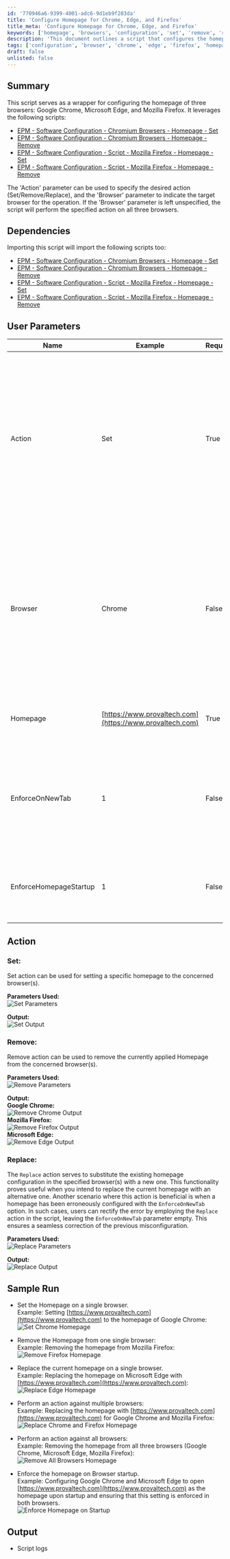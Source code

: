 ```yaml
---
id: '770946a6-9399-4001-adc6-9d1eb9f203da'
title: 'Configure Homepage for Chrome, Edge, and Firefox'
title_meta: 'Configure Homepage for Chrome, Edge, and Firefox'
keywords: ['homepage', 'browsers', 'configuration', 'set', 'remove', 'replace']
description: 'This document outlines a script that configures the homepage settings for Google Chrome, Microsoft Edge, and Mozilla Firefox. It provides detailed instructions on how to set, remove, or replace the homepage across these browsers, along with user parameters and sample runs to illustrate its functionality.'
tags: ['configuration', 'browser', 'chrome', 'edge', 'firefox', 'homepage', 'setup']
draft: false
unlisted: false
---
```

## Summary

This script serves as a wrapper for configuring the homepage of three browsers: Google Chrome, Microsoft Edge, and Mozilla Firefox. It leverages the following scripts:

- [EPM - Software Configuration - Chromium Browsers - Homepage - Set](https://proval.itglue.com/DOC-5078775-14985330)
- [EPM - Software Configuration - Chromium Browsers - Homepage - Remove](https://proval.itglue.com/DOC-5078775-14985325)
- [EPM - Software Configuration - Script - Mozilla Firefox - Homepage - Set](https://proval.itglue.com/DOC-5078775-14894150)
- [EPM - Software Configuration - Script - Mozilla Firefox - Homepage - Remove](https://proval.itglue.com/DOC-5078775-14894153)

The 'Action' parameter can be used to specify the desired action (Set/Remove/Replace), and the 'Browser' parameter to indicate the target browser for the operation. If the 'Browser' parameter is left unspecified, the script will perform the specified action on all three browsers.

## Dependencies

Importing this script will import the following scripts too:

- [EPM - Software Configuration - Chromium Browsers - Homepage - Set](https://proval.itglue.com/DOC-5078775-14985330)
- [EPM - Software Configuration - Chromium Browsers - Homepage - Remove](https://proval.itglue.com/DOC-5078775-14985325)
- [EPM - Software Configuration - Script - Mozilla Firefox - Homepage - Set](https://proval.itglue.com/DOC-5078775-14894150)
- [EPM - Software Configuration - Script - Mozilla Firefox - Homepage - Remove](https://proval.itglue.com/DOC-5078775-14894153)

## User Parameters

| Name                       | Example                               | Required | Description                                                                                                                                                                                                 |
|----------------------------|---------------------------------------|----------|-------------------------------------------------------------------------------------------------------------------------------------------------------------------------------------------------------------|
| Action                     | Set                                   | True     | The 'Action' parameter can be used to specify the desired action (Set/Remove). \<ul>\<li>Set -> To set the Homepage\</li>\<li>Remove -> To Remove the Homepage\</li>\<li>Replace -> To Replace the current Homepage \<ul>\<li>Use this to override previously configured settings (such as EnforceOnNewTab)\</li>\</ul>\</li>\</ul> |
| Browser                    | Chrome                                | False    | The 'Browser' parameter specifies the browser for setting/removing the homepage. Only 'Chrome', 'Edge', and 'Firefox' are acceptable values. If unspecified, the script will perform the action on all three browsers. Each value should be separated by a comma without any additional spaces. e.g., chrome,firefox |
| Homepage                   | [https://www.provaltech.com](https://www.provaltech.com) | True     | The string value of the homepage to set in the browser. Only useful with the `Set` and `Replace` actions.                                                                                                 |
| EnforceOnNewTab           | 1                                     | False    | Set to 1 to force the homepage on each new tab instead of the new tab page. Only useful with the `Set` and `Replace` actions and only works on Chromium Browsers (Chrome and Edge).                       |
| EnforceHomepageStartup     | 1                                     | False    | Set to 1 to force the homepage to be the only open tab at the startup of the browser. Only useful with the `Set` and `Replace` actions.                                                                   |

## Action

### Set:
Set action can be used for setting a specific homepage to the concerned browser(s).

**Parameters Used:**  
![Set Parameters](../../../static/img/Browser---Homepage---Manage/image_1.png)

**Output:**  
![Set Output](../../../static/img/Browser---Homepage---Manage/image_2.png)

### Remove:
Remove action can be used to remove the currently applied Homepage from the concerned browser(s).

**Parameters Used:**  
![Remove Parameters](../../../static/img/Browser---Homepage---Manage/image_3.png)

**Output:**  
**Google Chrome:**  
![Remove Chrome Output](../../../static/img/Browser---Homepage---Manage/image_4.png)  
**Mozilla Firefox:**  
![Remove Firefox Output](../../../static/img/Browser---Homepage---Manage/image_5.png)  
**Microsoft Edge:**  
![Remove Edge Output](../../../static/img/Browser---Homepage---Manage/image_6.png)

### Replace:
The `Replace` action serves to substitute the existing homepage configuration in the specified browser(s) with a new one. This functionality proves useful when you intend to replace the current homepage with an alternative one. Another scenario where this action is beneficial is when a homepage has been erroneously configured with the `EnforceOnNewTab` option. In such cases, users can rectify the error by employing the `Replace` action in the script, leaving the `EnforceOnNewTab` parameter empty. This ensures a seamless correction of the previous misconfiguration.

**Parameters Used:**  
![Replace Parameters](../../../static/img/Browser---Homepage---Manage/image_7.png)

**Output:**  
![Replace Output](../../../static/img/Browser---Homepage---Manage/image_8.png)

## Sample Run

- Set the Homepage on a single browser.  
Example: Setting [https://www.provaltech.com](https://www.provaltech.com) to the homepage of Google Chrome:  
![Set Chrome Homepage](../../../static/img/Browser---Homepage---Manage/image_9.png)

- Remove the Homepage from one single browser:  
Example: Removing the homepage from Mozilla Firefox:  
![Remove Firefox Homepage](../../../static/img/Browser---Homepage---Manage/image_10.png)

- Replace the current homepage on a single browser.  
Example: Replacing the homepage on Microsoft Edge with [https://www.provaltech.com](https://www.provaltech.com):  
![Replace Edge Homepage](../../../static/img/Browser---Homepage---Manage/image_11.png)

- Perform an action against multiple browsers:  
Example: Replacing the homepage with [https://www.provaltech.com](https://www.provaltech.com) for Google Chrome and Mozilla Firefox:  
![Replace Chrome and Firefox Homepage](../../../static/img/Browser---Homepage---Manage/image_12.png)

- Perform an action against all browsers:  
Example: Removing the homepage from all three browsers (Google Chrome, Microsoft Edge, Mozilla Firefox):  
![Remove All Browsers Homepage](../../../static/img/Browser---Homepage---Manage/image_13.png)

- Enforce the homepage on Browser startup.  
Example: Configuring Google Chrome and Microsoft Edge to open [https://www.provaltech.com](https://www.provaltech.com) as the homepage upon startup and ensuring that this setting is enforced in both browsers.  
![Enforce Homepage on Startup](../../../static/img/Browser---Homepage---Manage/image_14.png)

## Output

- Script logs











